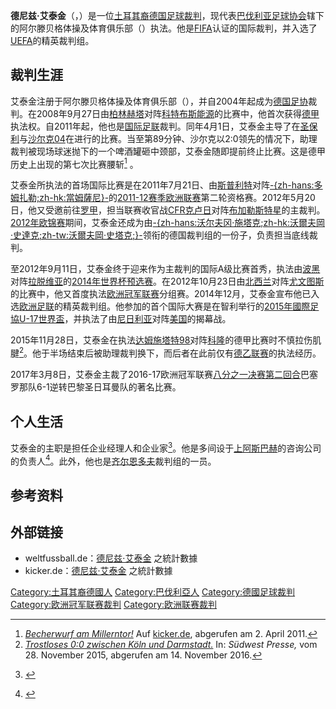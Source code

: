 {{noteTA|G1=football|G2=uefa|G3=德甲}}
{{Infobox football official
| name                = 德尼兹·艾泰金<br>{{lang|de|Deniz Aytekin}}
| image               = Deniz Aytekin referee.jpg
| caption             = 艾泰金于2015年
| birth_date          = {{Birth date and age|1978|7|21|df=y}}
| birth_place         = {{BRD}}[[纽伦堡|纽伦堡]]<ref>{{cite web |url=http://www.fussball-kultur.org/thema-fussball/specials/recherche/news/deniz-aytekin-ein-top-schiri-im-sommer.html |title=Deniz Aytekin – Ein Top-Schiri im Sommer |work=Fussball-Kultur |date=1 July 2009 |accessdate=18 April 2013 |archive-url=https://web.archive.org/web/20110212000000/http://www.fussball-kultur.org/thema-fussball/specials/recherche/news/deniz-aytekin-ein-top-schiri-im-sommer.html |archive-date=2011-02-12 |dead-url=yes }}</ref>
| death_date          = <!-- Use {{Death date and age|YYYY|MM|DD|YYYY|MM|DD|df=y}} if dead (death date followed by birth date) -->
| death_place         =
| otheroccupation     = 企业经理人
| years1              = 2004–
| league1             = [[德国足协|DFB]]
| role1               = 裁判
| years2              = 2006–
| league2             = [[德乙联赛|德乙联赛]]
| role2               = 裁判
| years3              = 2008–
| league3             = [[德甲联赛|德甲联赛]]
| role3               = 裁判
| internationalyears1 = 2011–
| confederation1      = [[FIFA国际裁判名录|FIFA名录]]
| internationalrole1  = 裁判
}}
'''德尼兹·艾泰金'''（{{lang-de|'''Deniz Aytekin'''}}，{{bd|1978年|7月21日|catIdx=Aytekin, Deniz}}）是一位[[土耳其人|土耳其裔]][[德国|德国]][[足球裁判|足球裁判]]，现代表[[巴伐利亚足球协会|巴伐利亚足球协会]]辖下的阿尔滕贝格体操及体育俱乐部（{{lang|de|''TSV Altenberg''}}）执法。他是[[FIFA|FIFA]]认证的国际裁判，并入选了[[UEFA|UEFA]]的精英裁判组。

==裁判生涯==
艾泰金注册于阿尔滕贝格体操及体育俱乐部（{{lang|de|''TSV Altenberg''}}），并自2004年起成为[[德国足协|德国足协]]裁判。在2008年9月27日由[[柏林赫塔|柏林赫塔]]对阵[[科特布斯能源|科特布斯能源]]的比赛中，他首次获得[[德甲|德甲]]执法权。自2011年起，他也是[[国际足联|国际足联]]裁判。同年4月1日，艾泰金主导了在[[圣保利足球俱乐部|圣保利]]与[[沙尔克04|沙尔克04]]在{{link-de|米勒恩门体育场|Millerntor-Stadion|米勒恩门}}进行的比赛。当至第89分钟、沙尔克以2:0领先的情况下，助理裁判被现场球迷抛下的一个啤酒罐砸中颈部，艾泰金随即提前终止比赛。这是德甲历史上出现的第七次比赛腰斩<ref>[http://www.kicker.de/news/fussball/bundesliga/startseite/550639/artikel_Becherwurf-am-Millerntor-DFB-nimmt-zu-Wochenbeginn-Ermittlungen-auf.html ''Becherwurf am Millerntor!''] {{Wayback|url=http://www.kicker.de/news/fussball/bundesliga/startseite/550639/artikel_Becherwurf-am-Millerntor-DFB-nimmt-zu-Wochenbeginn-Ermittlungen-auf.html |date=20170122195939 }} Auf [[踢球者|kicker.de]], abgerufen am 2. April 2011.</ref>
。

艾泰金所执法的首场国际比赛是在2011年7月21日、由[[斯普利特足球俱樂部|斯普利特]]对阵[[多姆扎勒足球俱樂部|-{zh-hans:多姆扎勒;zh-hk:當姆薩尼}-]]的[[2011–12年歐霸盃|2011-12赛季欧洲联赛]]第二轮资格赛。2012年5月20日，他又受邀前往[[羅馬尼亞足球甲級聯賽|罗甲]]，担当联赛收官战[[CFR克卢日足球俱乐部|CFR克卢日]]对阵[[布加勒斯特星足球俱樂部|布加勒斯特星]]的主裁判。[[2012年欧洲足球锦标赛|2012年欧锦赛]]期间，艾泰金还成为由[[沃尔夫冈·施塔克|-{zh-hans:沃尔夫冈·施塔克;zh-hk:沃爾夫岡·史達克;zh-tw:沃爾夫岡·史塔克;}-]]领衔的德国裁判组的一份子，负责担当底线裁判。

至2012年9月11日，艾泰金终于迎来作为主裁判的国际A级比赛首秀，执法由[[波斯尼亞和黑塞哥維那國家足球隊|波黑]]对阵[[拉脱维亚国家足球队|拉脱维亚]]的[[2014年世界盃外圍賽_(歐足聯)|2014年世界杯预选赛]]。在2012年10月23日由[[北西兰足球俱乐部|北西兰]]对阵[[尤文图斯|尤文图斯]]的比赛中，他又首度执法[[欧洲冠军联赛|欧洲冠军联赛]]分组赛。2014年12月，艾泰金宣布他已入选[[欧洲足联|欧洲足联]]的精英裁判组。他参加的首个国际大赛是在智利举行的[[2015年國際足協U-17世界盃|2015年國際足協U-17世界盃]]，并执法了由[[尼日利亚17岁以下国家足球队|尼日利亚]]对阵[[美国17岁以下国家足球队|美国]]的揭幕战。

2015年11月28日，艾泰金在执法[[达姆施塔特98|达姆施塔特98]]对阵[[科隆足球俱乐部|科隆]]的德甲比赛时不慎拉伤肌腱<ref>[http://www.swp.de/ulm/sport/fussball/ueberregional/trostloses-0_0-zwischen-koeln-und-darmstadt-12091108.html ''Trostloses 0:0 zwischen Köln und Darmstadt.''] {{Wayback|url=http://www.swp.de/ulm/sport/fussball/ueberregional/trostloses-0_0-zwischen-koeln-und-darmstadt-12091108.html |date=20161115072006 }} In: ''Südwest Presse,'' vom 28. November 2015, abgerufen am 14. November 2016.</ref>。他于半场结束后被助理裁判{{link-de|克里斯蒂安·迪茨|Christian Dietz}}换下，而后者在此前仅有[[德乙联赛|德乙联赛]]的执法经历。

2017年3月8日，艾泰金主裁了2016-17欧洲冠军联赛[[2017年諾坎普奇蹟|八分之一决赛第二回合]]巴塞罗那队6-1逆转巴黎圣日耳曼队的著名比赛。

==个人生活==
艾泰金的主职是担任企业经理人和企业家<ref>{{Internetquelle |url=http://www.dfb.de/index.php?id=500906 |titel=Schiedsrichter der Bundesligen – Deniz Aytekin |archiv-url=https://web.archive.org/web/20110208000450/http://www.dfb.de/index.php?id=500906 |werk=dfb.de |archiv-datum=2011-02-08 |zugriff=2015-08-30 }} {{Wayback|url=http://www.dfb.de/index.php?id=500906 |date=20110208000450 }}</ref>。他是多间设于[[上阿斯巴赫|上阿斯巴赫]]的咨询公司的负责人<ref>{{Internetquelle |url=http://www.deutsche-startups.de/verzeichnisse/tag/viversum/ |titel=Beteiligungen, Übernahmen und Fusionen |autor=Alexander Hüsing |werk=deutsche-startups.de |datum=2007-05-11 |zugriff=2015-08-30 }} {{Wayback|url=http://www.deutsche-startups.de/verzeichnisse/tag/viversum/ |date=20131124012337 }}</ref>。此外，他也是[[齐尔恩多夫|齐尔恩多夫]]裁判组的一员。

==参考资料==
{{reflist}}

==外部链接==
* weltfussball.de：[http://www.weltfussball.de/schiedsrichter_profil/deniz-aytekin/1/1/ 德尼兹·艾泰金] {{Wayback|url=http://www.weltfussball.de/schiedsrichter_profil/deniz-aytekin/1/1/ |date=20220131064638 }}之統計數據 {{de}}
* kicker.de：[http://www.kicker.de/news/fussball/bundesliga/vereine/1-bundesliga/2010-11/900/schiedsrichter_deniz-aytekin.html 德尼兹·艾泰金] {{Wayback|url=http://www.kicker.de/news/fussball/bundesliga/vereine/1-bundesliga/2010-11/900/schiedsrichter_deniz-aytekin.html |date=20180303111637 }}之統計數據 {{de}}

{{2017年中国足球联赛裁判}}

{{DEFAULTSORT:Aytekin, Deniz}}
[[Category:土耳其裔德國人|Category:土耳其裔德國人]]
[[Category:巴伐利亞人|Category:巴伐利亞人]]
[[Category:德國足球裁判|Category:德國足球裁判]]
[[Category:欧洲冠军联赛裁判|Category:欧洲冠军联赛裁判]]
[[Category:欧洲联赛裁判|Category:欧洲联赛裁判]]